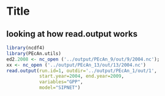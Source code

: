 Title
============

looking at how read.output works
------

```r
library(ncdf4)
library(PEcAn.utils)
ed2.2008 <- nc_open ('../output/PEcAn_9/out/9/2004.nc');
xx <- nc_open ('../output/PEcAn_13/out/13/2004.nc')
read.output(run.id=1, outdir='../output/PEcAn_1/out/1',
            start.year=2004, end.year=2009,
            variables="GPP",
            model="SIPNET")
```


```r

```